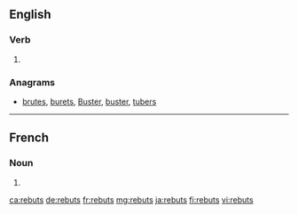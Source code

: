 ==English==

===Verb===
{{head|en|verb form}}

# {{en-third-person singular of|rebut}}

===Anagrams===
* [[brutes#English|brutes]], [[burets#English|burets]], [[Buster#English|Buster]], [[buster#English|buster]], [[tubers#English|tubers]]

----

==French==

===Noun===
{{head|fr|noun plural form|g=?}}

# {{plural of|rebut|lang=fr}}

[[ca:rebuts]]
[[de:rebuts]]
[[fr:rebuts]]
[[mg:rebuts]]
[[ja:rebuts]]
[[fi:rebuts]]
[[vi:rebuts]]